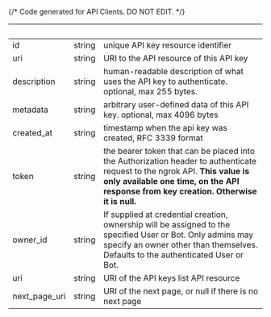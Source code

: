 {/* Code generated for API Clients. DO NOT EDIT. */}

| &nbsp;        | &nbsp; | &nbsp;                                                                                                                                                                                                              |
| ------------- | ------ | ------------------------------------------------------------------------------------------------------------------------------------------------------------------------------------------------------------------- |
| id            | string | unique API key resource identifier                                                                                                                                                                                  |
| uri           | string | URI to the API resource of this API key                                                                                                                                                                             |
| description   | string | human-readable description of what uses the API key to authenticate. optional, max 255 bytes.                                                                                                                       |
| metadata      | string | arbitrary user-defined data of this API key. optional, max 4096 bytes                                                                                                                                               |
| created_at    | string | timestamp when the api key was created, RFC 3339 format                                                                                                                                                             |
| token         | string | the bearer token that can be placed into the Authorization header to authenticate request to the ngrok API. **This value is only available one time, on the API response from key creation. Otherwise it is null.** |
| owner_id      | string | If supplied at credential creation, ownership will be assigned to the specified User or Bot. Only admins may specify an owner other than themselves. Defaults to the authenticated User or Bot.                     |
| uri           | string | URI of the API keys list API resource                                                                                                                                                                               |
| next_page_uri | string | URI of the next page, or null if there is no next page                                                                                                                                                              |
